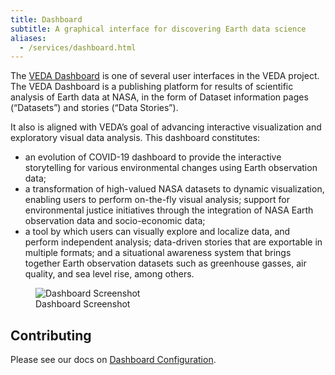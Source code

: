 ```yaml
---
title: Dashboard
subtitle: A graphical interface for discovering Earth data science
aliases:
  - /services/dashboard.html
---
```


The [VEDA Dashboard](https://www.earthdata.nasa.gov/dashboard/) is one of several user interfaces in the VEDA project. The VEDA Dashboard is a publishing platform for results of scientific analysis of Earth data at NASA, 
in the form of Dataset information pages ("Datasets") and stories ("Data Stories").

It also is aligned with VEDA's goal of advancing interactive visualization and exploratory visual data analysis. This dashboard constitutes:

* an evolution of COVID-19 dashboard to provide the interactive storytelling for various environmental changes using Earth observation data;
* a transformation of high-valued NASA datasets to dynamic visualization, enabling users to perform on-the-fly visual analysis; support for environmental justice initiatives through the integration of NASA Earth observation data and socio-economic data;
* a tool by which users can visually explore and localize data, and perform independent analysis; data-driven stories that are exportable in multiple formats; and a situational awareness system that brings together Earth observation datasets such as greenhouse gasses, air quality, and sea level rise, among others.

![Dashboard Screenshot](images/dashboard.png)

## Contributing

Please see our docs on [Dashboard Configuration](../contributing/dashboard-configuration/index.qmd).